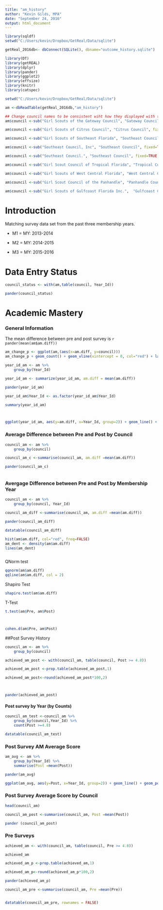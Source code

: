 ```yaml
---
title: "am_history"
author: "Kevin Gilds, MPA"
date: "September 24, 2016"
output: html_document
---
```



```r


library(sqldf)
setwd("C:/Users/kevin/Dropbox/GetReal/Data/sqlite")

getReal_2016db<- dbConnect(SQLite(), dbname="outcome_history.sqlite")

library(DT)
library(getREAL)
library(dplyr)
library(pander)
library(ggplot2)
library(effsize)
library(knitr)
library(catspec)

```


```r
setwd("C:/Users/kevin/Dropbox/GetReal/Data/sqlite")

am <-dbReadTable(getReal_2016db,"am_history")


```


```r
## Change council names to be consistent wiht how they displayed with the surveys
am$council <-sub("Girl Scouts of the Gateway Council", "Gateway Council", fixed=TRUE, am$council)

am$council <-sub("Girl Scouts of Citrus Council", "Citrus Council", fixed=TRUE, am$council)

am$council <-sub("Girl Scouts of Southeast Florida", "Southeast Council", fixed=TRUE, am$council)

am$council <-sub("Southeast Council, Inc", "Southeast Council", fixed=TRUE, am$council)

am$council <-sub("Southeast Council.", "Southeast Council", fixed=TRUE, am$council)

am$council <-sub("Girl Scout Council of Tropical Florida", "Tropical Council", fixed = TRUE, am$council)

am$council <-sub("Girl Scouts of West Central Florida", "West Central Council", fixed = TRUE, am$council)

am$council <-sub("Girl Scout Council of the Panhandle", "Panhandle Council", fixed = TRUE, am$council)

am$council <-sub("Girl Scouts of Gulfcoast Florida Inc.",  "Gulfcoast Council", fixed = TRUE, am$council)

```

# Introduction

Matching survey data set from the past three membership years.

* M1 = MY: 2013-2014

* M2 = MY: 2014-2015

* M3 = MY: 2015-2016


# Data Entry Status 

```r
council_status <- with(am,table(council, Year_Id))

pander(council_status)

```



# Academic Mastery

### General Information 

The mean difference between pre and post survey is `r pander(mean(am$am.diff))`



```r
am_change_p <- ggplot(am,(aes(x=am.diff, y=council)))
am_change_p + geom_count() + geom_vline(xintercept = 0, col="red") + labs(x="Pre and Post Difference", y="Pre Outcome Score", title="Healthy Releationship Survey Results")


```


```r
year_id_am <- am %>%
    group_by(Year_Id)

year_id_am <- summarize(year_id_am, am.diff = mean(am.diff))

pander(year_id_am)

year_id_am$Year_Id <- as.factor(year_id_am$Year_Id)

summary(year_id_am)



ggplot(year_id_am, aes(y=am.diff, x=Year_Id, group=2)) + geom_line() + geom_point()

```



### Average Difference between Pre and Post by Council

```r
council_am <- am %>%
    group_by(council)

council_am_c <-summarise(council_am, am.diff =mean(am.diff))

pander(council_am_c)



```


### Avergage Difference between Pre and Post by Membership Year

```r
council_am <- am %>%
    group_by(council, Year_Id)

council_am_diff <-summarise(council_am, am.diff =mean(am.diff))

pander(council_am_diff)

datatable(council_am_diff)

```



```r





hist(am$am.diff, col="red", freq=FALSE)
am_dent <- density(am$am.diff)
lines(am_dent)



```

QNorm test
```r

qqnorm(am$am.diff)
qqline(am$am.diff, col = 2)

```

Shapiro Test
```r
shapiro.test(am$am.diff)
```


T-Test

```r
t.test(am$Pre, am$Post)



cohen.d(am$Pre, am$Post)
```












##Post Survey History

```r

council_am <- am %>%
    group_by(council)

achieved_am_post <- with(council_am, table(council, Post >= 4.8))

achieved_am_post <-prop.table(achieved_am_post,1)

achieved_am_post<-round(achieved_am_post*100,2)



pander(achieved_am_post)

```



#### Post survey by Year (by Counts)
```r


council_am_test <-council_am %>%
    group_by(council,Year_Id) %>%
    count(Post >=4.8)

datatable(council_am_test)

```



### Post Survey AM Average Score

```r
am_avg <- am %>%
    group_by(Year_Id) %>%
    summarise(Post =mean(Post))

pander(am_avg)

```

```r
ggplot(am_avg, aes(y=Post, x=Year_Id, group=2)) + geom_line() + geom_point()


```


### Post Survey Average Score by Council

```r


head(council_am)

council_am_post <-summarise(council_am, Post =mean(Post))

pander (council_am_post)

```


### Pre Surveys
```r
achieved_am <- with(council_am, table(council, Pre >= 4.8))

achieved_am

achieved_am_p <-prop.table(achieved_am,1)

achieved_am_p<-round(achieved_am_p*100,2)

pander(achieved_am_p)
```


```r
council_am_pre <-summarise(council_am, Pre =mean(Pre))


datatable(council_am_pre, rownames = FALSE)


```


